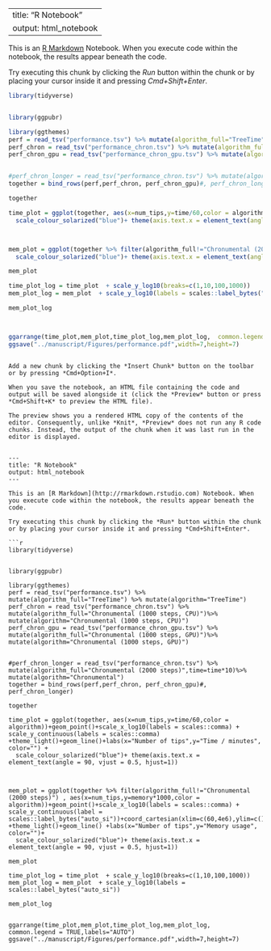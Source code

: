 
---
title: "R Notebook"
output: html_notebook
---

This is an [R Markdown](http://rmarkdown.rstudio.com) Notebook. When you execute code within the notebook, the results appear beneath the code. 

Try executing this chunk by clicking the *Run* button within the chunk or by placing your cursor inside it and pressing *Cmd+Shift+Enter*. 

```r
library(tidyverse)


library(ggpubr)

library(ggthemes)
perf = read_tsv("performance.tsv") %>% mutate(algorithm_full="TreeTime") %>% mutate(algorithm="TreeTime")
perf_chron = read_tsv("performance_chron.tsv") %>% mutate(algorithm_full="Chronumental (1000 steps, CPU)")%>% mutate(algorithm="Chronumental (1000 steps, CPU)")
perf_chron_gpu = read_tsv("performance_chron_gpu.tsv") %>% mutate(algorithm_full="Chronumental (1000 steps, GPU)")%>% mutate(algorithm="Chronumental (1000 steps, GPU)")


#perf_chron_longer = read_tsv("performance_chron.tsv") %>% mutate(algorithm_full="Chronumental (2000 steps)",time=time*10)%>% mutate(algorithm="Chronumental")
together = bind_rows(perf,perf_chron, perf_chron_gpu)#, perf_chron_longer)

together

time_plot = ggplot(together, aes(x=num_tips,y=time/60,color = algorithm))+geom_point()+scale_x_log10(labels = scales::comma) + scale_y_continuous(labels = scales::comma) +theme_light()+geom_line()+labs(x="Number of tips",y="Time / minutes", color="") +
  scale_colour_solarized("blue")+ theme(axis.text.x = element_text(angle = 90, vjust = 0.5, hjust=1))



mem_plot = ggplot(together %>% filter(algorithm_full!="Chronumental (2000 steps)") , aes(x=num_tips,y=memory*1000,color = algorithm))+geom_point()+scale_x_log10(labels = scales::comma) + scale_y_continuous(label = scales::label_bytes("auto_si"))+coord_cartesian(xlim=c(60,4e6),ylim=c()) +theme_light()+geom_line() +labs(x="Number of tips",y="Memory usage", color="")+
  scale_colour_solarized("blue")+ theme(axis.text.x = element_text(angle = 90, vjust = 0.5, hjust=1))

mem_plot

time_plot_log = time_plot  + scale_y_log10(breaks=c(1,10,100,1000))
mem_plot_log = mem_plot  + scale_y_log10(labels = scales::label_bytes("auto_si"))

mem_plot_log



ggarrange(time_plot,mem_plot,time_plot_log,mem_plot_log,  common.legend = TRUE,labels="AUTO")
ggsave("../manuscript/Figures/performance.pdf",width=7,height=7)
```

```

Add a new chunk by clicking the *Insert Chunk* button on the toolbar or by pressing *Cmd+Option+I*.

When you save the notebook, an HTML file containing the code and output will be saved alongside it (click the *Preview* button or press *Cmd+Shift+K* to preview the HTML file). 

The preview shows you a rendered HTML copy of the contents of the editor. Consequently, unlike *Knit*, *Preview* does not run any R code chunks. Instead, the output of the chunk when it was last run in the editor is displayed.


---
title: "R Notebook"
output: html_notebook
---

This is an [R Markdown](http://rmarkdown.rstudio.com) Notebook. When you execute code within the notebook, the results appear beneath the code. 

Try executing this chunk by clicking the *Run* button within the chunk or by placing your cursor inside it and pressing *Cmd+Shift+Enter*. 

```r
library(tidyverse)


library(ggpubr)

library(ggthemes)
perf = read_tsv("performance.tsv") %>% mutate(algorithm_full="TreeTime") %>% mutate(algorithm="TreeTime")
perf_chron = read_tsv("performance_chron.tsv") %>% mutate(algorithm_full="Chronumental (1000 steps, CPU)")%>% mutate(algorithm="Chronumental (1000 steps, CPU)")
perf_chron_gpu = read_tsv("performance_chron_gpu.tsv") %>% mutate(algorithm_full="Chronumental (1000 steps, GPU)")%>% mutate(algorithm="Chronumental (1000 steps, GPU)")


#perf_chron_longer = read_tsv("performance_chron.tsv") %>% mutate(algorithm_full="Chronumental (2000 steps)",time=time*10)%>% mutate(algorithm="Chronumental")
together = bind_rows(perf,perf_chron, perf_chron_gpu)#, perf_chron_longer)

together

time_plot = ggplot(together, aes(x=num_tips,y=time/60,color = algorithm))+geom_point()+scale_x_log10(labels = scales::comma) + scale_y_continuous(labels = scales::comma) +theme_light()+geom_line()+labs(x="Number of tips",y="Time / minutes", color="") +
  scale_colour_solarized("blue")+ theme(axis.text.x = element_text(angle = 90, vjust = 0.5, hjust=1))



mem_plot = ggplot(together %>% filter(algorithm_full!="Chronumental (2000 steps)") , aes(x=num_tips,y=memory*1000,color = algorithm))+geom_point()+scale_x_log10(labels = scales::comma) + scale_y_continuous(label = scales::label_bytes("auto_si"))+coord_cartesian(xlim=c(60,4e6),ylim=c()) +theme_light()+geom_line() +labs(x="Number of tips",y="Memory usage", color="")+
  scale_colour_solarized("blue")+ theme(axis.text.x = element_text(angle = 90, vjust = 0.5, hjust=1))

mem_plot

time_plot_log = time_plot  + scale_y_log10(breaks=c(1,10,100,1000))
mem_plot_log = mem_plot  + scale_y_log10(labels = scales::label_bytes("auto_si"))

mem_plot_log


ggarrange(time_plot,mem_plot,time_plot_log,mem_plot_log,  common.legend = TRUE,labels="AUTO")
ggsave("../manuscript/Figures/performance.pdf",width=7,height=7)

```
